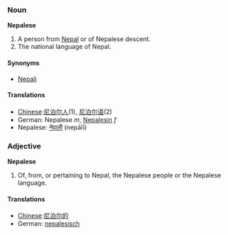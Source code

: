 ===Noun===
'''Nepalese'''

#A person from [[Nepal]] or of Nepalese descent.
#The national language of Nepal.

====Synonyms====
*[[Nepali]]

====Translations====
*[[Chinese]]:[[尼泊尔人]](1), [[尼泊尔语]](2)
*German: Nepalese ''m'', [[Nepalesin]] ''f''
*Nepalese: [[नेपाली]] (nepālī)

===Adjective===
'''Nepalese'''

#Of, from, or pertaining to Nepal, the Nepalese people or the Nepalese language.

====Translations====
*[[Chinese]]:[[尼泊尔的]]
*German: [[nepalesisch]]